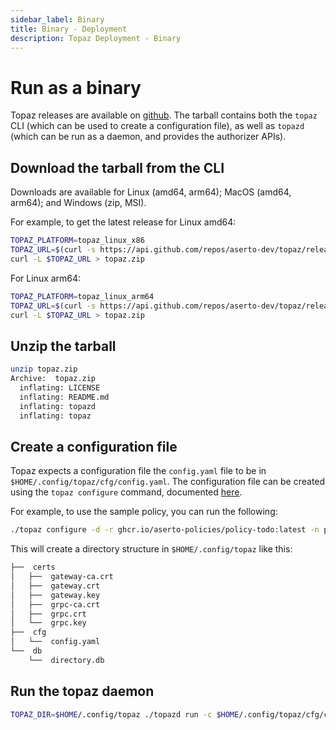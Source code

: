 ```yaml
---
sidebar_label: Binary
title: Binary - Deployment
description: Topaz Deployment - Binary
---
```


# Run as a binary

Topaz releases are available on [github](https://github.com/aserto-dev/topaz/releases/latest). The tarball contains both the `topaz` CLI (which can be used to create a configuration file), as well as `topazd` (which can be run as a daemon, and provides the authorizer APIs).

## Download the tarball from the CLI

Downloads are available for Linux (amd64, arm64); MacOS (amd64, arm64); and Windows (zip, MSI).

For example, to get the latest release for Linux amd64:

```sh
TOPAZ_PLATFORM=topaz_linux_x86
TOPAZ_URL=$(curl -s https://api.github.com/repos/aserto-dev/topaz/releases/latest|grep browser_download_url|grep $TOPAZ_PLATFORM|cut -d\" -f4)
curl -L $TOPAZ_URL > topaz.zip
```

For Linux arm64:

```sh
TOPAZ_PLATFORM=topaz_linux_arm64
TOPAZ_URL=$(curl -s https://api.github.com/repos/aserto-dev/topaz/releases/latest|grep browser_download_url|grep $TOPAZ_PLATFORM|cut -d\" -f4)
curl -L $TOPAZ_URL > topaz.zip
```

## Unzip the tarball

```sh
unzip topaz.zip
Archive:  topaz.zip
  inflating: LICENSE
  inflating: README.md
  inflating: topazd
  inflating: topaz
```

## Create a configuration file

Topaz expects a configuration file  the `config.yaml` file to be in `$HOME/.config/topaz/cfg/config.yaml`. The configuration file can be created using the `topaz configure` command, documented [here](/docs/command-line-interface/topaz-cli/configuration.mdx).

For example, to use the sample policy, you can run the following:

```sh
./topaz configure -d -r ghcr.io/aserto-policies/policy-todo:latest -n policy-todo
```

This will create a directory structure in `$HOME/.config/topaz` like this:

```sh
├──  certs
│   ├──  gateway-ca.crt
│   ├──  gateway.crt
│   ├──  gateway.key
│   ├──  grpc-ca.crt
│   ├──  grpc.crt
│   └──  grpc.key
├──  cfg
│   └──  config.yaml
└──  db
    └──  directory.db
```

## Run the topaz daemon

```sh
TOPAZ_DIR=$HOME/.config/topaz ./topazd run -c $HOME/.config/topaz/cfg/config.yaml
```
